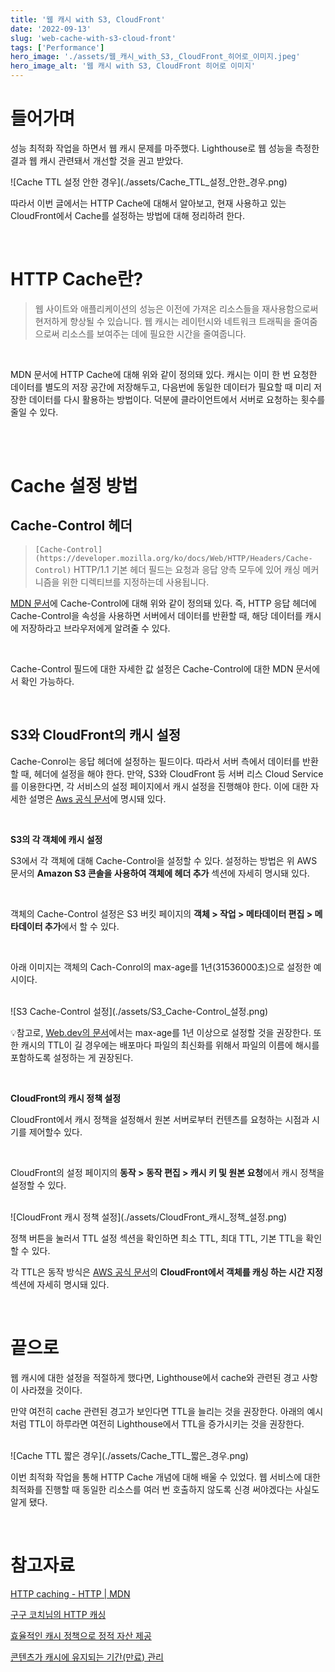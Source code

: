 ```yaml
---
title: '웹 캐시 with S3, CloudFront'
date: '2022-09-13'
slug: 'web-cache-with-s3-cloud-front'
tags: ['Performance']
hero_image: './assets/웹_캐시_with_S3,_CloudFront_히어로_이미지.jpeg'
hero_image_alt: '웹 캐시 with S3, CloudFront 히어로 이미지'
---
```


# 들어가며

성능 최적화 작업을 하면서 웹 캐시 문제를 마주했다. Lighthouse로 웹 성능을 측정한 결과 웹 캐시 관련돼서 개선할 것을 권고 받았다.

<MDXImageWrapper caption="Cache TTL 설정 안한 경우">
  ![Cache TTL 설정 안한 경우](./assets/Cache_TTL_설정_안한_경우.png)
</MDXImageWrapper>

<br/>

따라서 이번 글에서는 HTTP Cache에 대해서 알아보고, 현재 사용하고 있는 CloudFront에서 Cache를 설정하는 방법에 대해 정리하려 한다.

<br/>

# HTTP Cache란?

> 웹 사이트와 애플리케이션의 성능은 이전에 가져온 리소스들을 재사용함으로써 현저하게 향상될 수 있습니다. 웹 캐시는 레이턴시와 네트워크 트래픽을 줄여줌으로써 리소스를 보여주는 데에 필요한 시간을 줄여줍니다.
> 

<br/>

MDN 문서에 HTTP Cache에 대해 위와 같이 정의돼 있다. 캐시는 이미 한 번 요청한 데이터를 별도의 저장 공간에 저장해두고, 다음번에 동일한 데이터가 필요할 때 미리 저장한 데이터를 다시 활용하는 방법이다. 덕분에 클라이언트에서 서버로 요청하는 횟수를 줄일 수 있다.

<br/>

<br/>

# Cache 설정 방법

## Cache-Control 헤더

> `[Cache-Control](https://developer.mozilla.org/ko/docs/Web/HTTP/Headers/Cache-Control)` HTTP/1.1 기본 헤더 필드는 요청과 응답 양측 모두에 있어 캐싱 메커니즘을 위한 디렉티브를 지정하는데 사용됩니다.
> 

[MDN 문서](https://developer.mozilla.org/ko/docs/Web/HTTP/Caching#%EC%BA%90%EC%8B%B1_%EC%A0%9C%EC%96%B4)에 Cache-Control에 대해 위와 같이 정의돼 있다. 즉, HTTP 응답 헤더에 Cache-Control을 속성을 사용하면 서버에서 데이터를 반환할 때, 해당 데이터를 캐시에 저장하라고 브라우저에게 알려줄 수 있다.

<br/>

Cache-Control 필드에 대한 자세한 값 설정은 Cache-Control에 대한 MDN 문서에서 확인 가능하다.

<br/>

## S3와 CloudFront의 캐시 설정

Cache-Conrol는 응답 헤더에 설정하는 필드이다. 따라서 서버 측에서 데이터를 반환할 때, 헤더에 설정을 해야 한다. 만약, S3와 CloudFront 등 서버 리스 Cloud Service를 이용한다면, 각 서비스의 설정 페이지에서 캐시 설정을 진행해야 한다. 이에 대한 자세한 설명은 [Aws 공식 문서](https://docs.aws.amazon.com/ko_kr/AmazonCloudFront/latest/DeveloperGuide/Expiration.html)에 명시돼 있다. 

<br/>

**S3의 각 객체에 캐시 설정**

S3에서 각 객체에 대해 Cache-Control을 설정할 수 있다. 설정하는 방법은 위 AWS 문서의 ****Amazon S3 콘솔을 사용하여 객체에 헤더 추가**** 섹션에 자세히 명시돼 있다.

<br/>

객체의 Cache-Control 설정은 S3 버킷 페이지의 **객체 > 작업 > 메타데이터 편집 > 메타데이터 추가**에서 할 수 있다.

<br/>

아래 이미지는 객체의 Cach-Conrol의 max-age를 1년(31536000초)으로 설정한 예시이다.

<br/>

<MDXImageWrapper caption="S3 Cache-Control 설정">
  ![S3 Cache-Control 설정](./assets/S3_Cache-Control_설정.png)
</MDXImageWrapper>

<br/>

💡참고로, [Web.dev의 문서](https://web.dev/i18n/ko/uses-long-cache-ttl/#http-%EC%BA%90%EC%8B%B1%EC%9D%84-%EC%82%AC%EC%9A%A9%ED%95%98%EC%97%AC-%EC%A0%95%EC%A0%81-%EB%A6%AC%EC%86%8C%EC%8A%A4%EB%A5%BC-%EC%BA%90%EC%8B%9C%ED%95%98%EB%8A%94-%EB%B0%A9%EB%B2%95)에서는 max-age를 1년 이상으로 설정할 것을 권장한다. 또한 캐시의 TTL이 길 경우에는 배포마다 파일의 최신화를 위해서 파일의 이름에 해시를 포함하도록 설정하는 게 권장된다. 

<br/>

**CloudFront의 캐시 정책 설정**

CloudFront에서 캐시 정책을 설정해서 원본 서버로부터 컨텐츠를 요청하는 시점과 시기를 제어할수 있다.

<br/>

CloudFront의 설정 페이지의 **동작 > 동작 편집 > 캐시 키 및 원본 요청**에서 캐시 정책을 설정할 수 있다.

<br/>

<MDXImageWrapper caption="CloudFront 캐시 정책 설정">
  ![CloudFront 캐시 정책 설정](./assets/CloudFront_캐시_정책_설정.png)
</MDXImageWrapper>

<br/>

정책 버튼을 눌러서 TTL 설정 섹션을 확인하면 최소 TTL, 최대 TTL, 기본 TTL을 확인할 수 있다.

각 TTL은 동작 방식은 [AWS 공식 문서](https://docs.aws.amazon.com/ko_kr/AmazonCloudFront/latest/DeveloperGuide/Expiration.html)의 **CloudFront에서 객체를 캐싱 하는 시간 지정** 섹션에 자세히 명시돼 있다.

<br/>

# 끝으로

웹 캐시에 대한 설정을 적절하게 했다면, Lighthouse에서 cache와 관련된 경고 사항이 사라졌을 것이다.

만약 여전히 cache 관련된 경고가 보인다면 TTL을 늘리는 것을 권장한다. 아래의 예시처럼 TTL이 하루라면 여전히 Lighthouse에서 TTL을 증가시키는 것을 권장한다. 

<br/>

<MDXImageWrapper caption="Cache TTL 짧은 경우">
  ![Cache TTL 짧은 경우](./assets/Cache_TTL_짧은_경우.png)
</MDXImageWrapper>

<br/>

이번 최적화 작업을 통해 HTTP Cache 개념에 대해 배울 수 있었다. 웹 서비스에 대한 최적화를 진행할 때 동일한 리소스를 여러 번 호출하지 않도록 신경 써야겠다는 사실도 알게 됐다.

<br/>

# 참고자료

[HTTP caching - HTTP | MDN](https://developer.mozilla.org/ko/docs/Web/HTTP/Caching)

[구구 코치님의 HTTP 캐싱](https://www.youtube.com/watch?v=UxNz_08oS4E)

[효율적인 캐시 정책으로 정적 자산 제공](https://web.dev/i18n/ko/uses-long-cache-ttl/)

[콘텐츠가 캐시에 유지되는 기간(만료) 관리](https://docs.aws.amazon.com/ko_kr/AmazonCloudFront/latest/DeveloperGuide/Expiration.html)